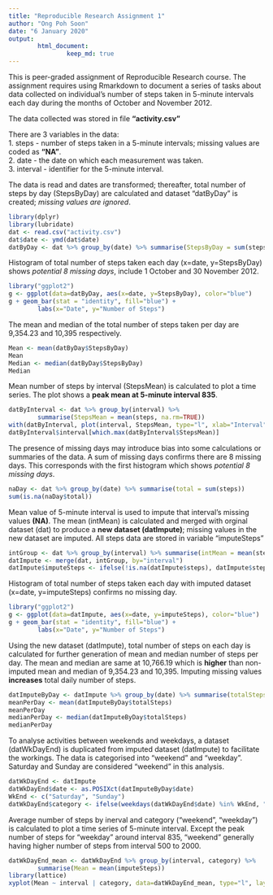 ```yaml
---
title: "Reproducible Research Assignment 1"
author: "Ong Poh Soon"
date: "6 January 2020"
output:
        html_document:
                keep_md: true
---
```


This is peer-graded assignment of Reproducible Research course. The assignment requires using Rmarkdown to document a series of tasks about data collected on individual's number of steps taken in 5-minute intervals each day during the months of October and November 2012.  

The data collected was stored in file **"activity.csv"**

There are 3 variables in the data:  
1. steps - number of steps taken in a 5-minute intervals; missing values are coded as **"NA"**.  
2. date - the date on which each measurement was taken.  
3. interval - identifier for the 5-minute interval.  

The data is read and dates are transformed; thereafter, total number of steps by day (StepsByDay) are calculated and dataset "datByDay" is created; *missing values are ignored*.
```r
library(dplyr)
library(lubridate)
dat <- read.csv("activity.csv")
dat$date <- ymd(dat$date)
datByDay <- dat %>% group_by(date) %>% summarise(StepsByDay = sum(steps, na.rm=TRUE))
```

Histogram of total number of steps taken each day (x=date, y=StepsByDay) shows *potential 8 missing days*, include 1 October and 30 November 2012.
```r
library("ggplot2")
g <- ggplot(data=datByDay, aes(x=date, y=StepsByDay), color="blue")
g + geom_bar(stat = "identity", fill="blue") + 
        labs(x="Date", y="Number of Steps")
```

The mean and median of the total number of steps taken per day are 9,354.23 and 10,395 respectively.
```r
Mean <- mean(datByDay$StepsByDay)
Mean
Median <- median(datByDay$StepsByDay)
Median
```

Mean number of steps by interval (StepsMean) is calculated to plot a time series. The plot shows a **peak mean at 5-minute interval 835**.
```r
datByInterval <- dat %>% group_by(interval) %>% 
        summarise(StepsMean = mean(steps, na.rm=TRUE))
with(datByInterval, plot(interval, StepsMean, type="l", xlab="Interval", ylab="Mean Number of Steps"))
datByInterval$interval[which.max(datByInterval$StepsMean)]
```

The presence of missing days may introduce bias into some calculations or summaries of the data. A sum of missing days confirms there are 8 missing days. This corresponds with the first histogram which shows  *potential 8 missing days*. 
```r
naDay <- dat %>% group_by(date) %>% summarise(total = sum(steps))
sum(is.na(naDay$total))
```

Mean value of 5-minute interval is used to impute that interval's missing values **(NA)**. The mean (intMean) is calculated and merged with orginal dataset (dat) to produce a **new dataset (datImpute)**; missing values in the new dataset are imputed. All steps data are stored in variable "imputeSteps"
```r
intGroup <- dat %>% group_by(interval) %>% summarise(intMean = mean(steps, na.rm=T))
datImpute <- merge(dat, intGroup, by="interval")
datImpute$imputeSteps <- ifelse(!is.na(datImpute$steps), datImpute$steps, datImpute$intMean)
```

Histogram of total number of steps taken each day with imputed dataset (x=date, y=imputeSteps) confirms no missing day.
```r
library("ggplot2")
g <- ggplot(data=datImpute, aes(x=date, y=imputeSteps), color="blue")
g + geom_bar(stat = "identity", fill="blue") + 
        labs(x="Date", y="Number of Steps")
```

Using the new dataset (datImpute), total number of steps on each day is calculated for further generation of mean and median number of steps per day. The mean and median are same at 10,766.19 which is **higher** than non-imputed mean and median of 9,354.23 and 10,395. Imputing missing values **increases** total daily number of steps.
```r
datImputeByDay <- datImpute %>% group_by(date) %>% summarise(totalSteps = sum(imputeSteps))
meanPerDay <- mean(datImputeByDay$totalSteps)
meanPerDay
medianPerDay <- median(datImputeByDay$totalSteps)
medianPerDay
```

To analyse activities between weekends and weekdays, a dataset (datWkDayEnd) is duplicated from imputed dataset (datImpute) to facilitate the workings. The data is categorised into "weekend" and "weekday". Saturday and Sunday are considered "weekend" in this analysis.
```r
datWkDayEnd <- datImpute
datWkDayEnd$date <- as.POSIXct(datImputeByDay$date)
WkEnd <- c("Saturday", "Sunday")
datWkDayEnd$category <- ifelse(weekdays(datWkDayEnd$date) %in% WkEnd, "weekend", "weekday")
```

Average number of steps by inerval and category ("weekend", "weekday") is calculated to plot a time series of 5-minute interval. Except the peak number of steps for "weekday" around interval 835, "weekend" generally having higher number of steps from interval 500 to 2000.
```r
datWkDayEnd_mean <- datWkDayEnd %>% group_by(interval, category) %>% 
        summarise(Mean = mean(imputeSteps))
library(lattice)
xyplot(Mean ~ interval | category, data=datWkDayEnd_mean, type="l", layout=c(1,2), xlab="Interval", ylab="Number of Steps", abline=c(h=75, v=2000, lty=2))
```



